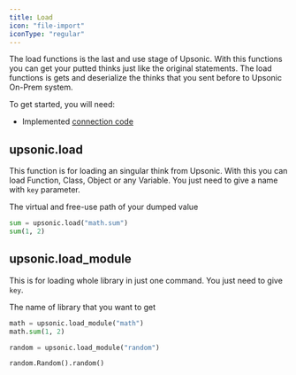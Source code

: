 ```yaml
---
title: Load
icon: "file-import"
iconType: "regular"
---
```


The load functions is the last and use stage of Upsonic. With this functions you can get your putted thinks just like the original statements. The load functions is gets and deserialize the thinks that you sent before to Upsonic On-Prem system.

To get started, you will need:

- Implemented [connection code](/client/getting_started/connection)



## upsonic.load

This function is for loading an singular think from Upsonic. With this you can load Function, Class, Object or any Variable. You just need to give a name with `key` parameter.

<ParamField path="key" type="string">
  The virtual and free-use path of your dumped value
</ParamField>

```python
sum = upsonic.load("math.sum")
sum(1, 2)
```



## upsonic.load_module

This is for loading whole library in just one command. You just need to give `key`.

<ParamField path="key" type="string">
  The name of library that you want to get
</ParamField>



```python
math = upsonic.load_module("math")
math.sum(1, 2)

random = upsonic.load_module("random")

random.Random().random()
```
